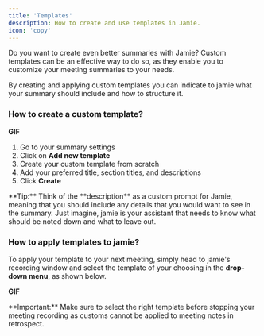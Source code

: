 ```yaml
---
title: 'Templates'
description: How to create and use templates in Jamie.
icon: 'copy'
---
```

Do you want to create even better summaries with Jamie? Custom templates can be an effective way to do so, as they enable you to customize your meeting summaries to your needs.

By creating and applying custom templates you can indicate to jamie what your summary should include and how to structure it. 

### How to create a custom template?
**GIF**

1. Go to your summary settings
2. Click on **Add new template**
3. Create your custom template from scratch
4. Add your preferred title, section titles, and descriptions
5. Click **Create**

<Tip>
**Tip:** Think of the **description** as a custom prompt for Jamie, meaning that you should include any details that you would want to see in the summary. Just imagine, jamie is your assistant that needs to know what should be noted down and what to leave out.
</Tip>

### How to apply templates to jamie?
To apply your template to your next meeting, simply head to jamie's recording window and select the template of your choosing in the **drop-down menu**, as shown below.

**GIF**

<Warning>
**Important:** Make sure to select the right template before stopping your meeting recording as customs cannot be applied to meeting notes in retrospect.
</Warning>